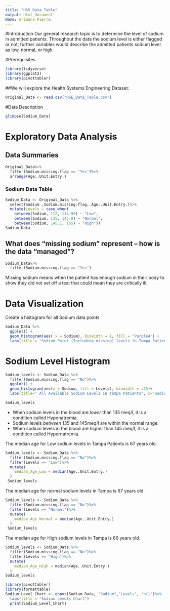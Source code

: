 ---
title: "HSV Data Table"
output: html_document
Name: Arianna Pierre,
---

#Introduction
Our general research topic is to determine the level of sodium in admitted patients. Throughout the data the sodium level is either flagged or not, further variables would describe the admitted patients sodium level as low, normal, or high.

#Prerequisites
```{r}
library(tidyverse)
library(ggplot2)
library(pivottabler)
```

##We will explore the Health Systems Engineering Dataset:

```{r}
Original_Data <- read.csv("HSE_Data_Table.csv")
```
#Data Description 
```{r}
glimpse(Sodium_Data)
```


# Exploratory Data Analysis

## Data Summaries
```{r}
Original_Data%>%
  filter(Sodium.missing.flag == "Yes")%>%
  arrange(Age..Unit.Entry.)
```


### Sodium Data Table
```{r}
Sodium_Data <- Original_Data %>%
  select(Sodium ,Sodium.missing.flag, Age..Unit.Entry.)%>%
  mutate(Levels = case_when(
    between(Sodium, 112, 134.99) ~ "Low",
    between(Sodium, 135, 145.0) ~ "Normal",
    between(Sodium, 145.1, 165) ~ "High"))
Sodium_Data
```

## What does “missing sodium” represent – how is the data “managed”?
```{r}
Sodium_Data%>%
  filter(Sodium.missing.flag == "Yes")
```
Missing sodium means when the patient has enough sodium in their body to show they did not set off a test that could mean they are critically ill. 



# Data Visualization

Create a histogram for all Sodium data points

```{r}
Sodium_Data %>%
  ggplot() + 
  geom_histogram(aes( x = Sodium), binwidth = 1, fill = "Purple4") +
  labs(title = "Sodium Point (Including missing) levels in Tampa Patients")

```

# Sodium Level Histogram

```{r}
Sodium_levels <- Sodium_Data %>%
  filter(Sodium.missing.flag == "No")%>%
  ggplot() + 
  geom_histogram(aes(x = Sodium, fill = Levels), binwidth = .75)+
  labs(title=" All Available Sodium Levels in Tampa Patients", x="Sodium", y="Count")

Sodium_levels
```
- When sodium levels in the blood are *lower* than 135 meq/l, it is a condition called Hyponatremia.
- Sodium levels *between* 135 and 145meq/l are within the normal range.
- When sodium levels in the blood are *higher* than 145 meq/l, it is a condition called Hypernatremia.

The median age for Low sodium levels in Tampa Patients is 67 years old.
```{r}
Sodium_levels <- Sodium_Data %>%
  filter(Sodium.missing.flag == "No")%>%
  filter(Levels == "Low")%>%
  mutate(
    median_Age_Low = median(Age..Unit.Entry.) 
  )
 Sodium_levels
```
The median age for normal sodium levels in Tampa is 67 years old.
```{r}
Sodium_levels <- Sodium_Data %>%
  filter(Sodium.missing.flag == "No")%>%
  filter(Levels == "Normal")%>%
  mutate(
    median_Age_Normal = median(Age..Unit.Entry.) 
  )
 Sodium_levels
```
The median age for High sodium levels in Tampa is 66 years old.
```{r}
Sodium_levels <- Sodium_Data %>%
  filter(Sodium.missing.flag == "No")%>%
  filter(Levels == "High")%>%
  mutate(
    median_Age_High = median(Age..Unit.Entry.) 
  )
Sodium_levels
```

```{r}
library(pivottabler)
library(formattable)
Sodium_Level_Chart <- qhpvt(Sodium_Data, "Sodium","Levels", "n()")%>%
  labs(title = "Sodium Levels Chart")
  print(Sodium_Level_Chart)
```

